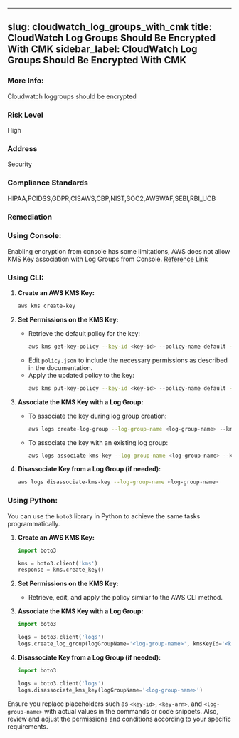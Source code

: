 
---
slug: cloudwatch_log_groups_with_cmk
title: CloudWatch Log Groups Should Be Encrypted With CMK
sidebar_label: CloudWatch Log Groups Should Be Encrypted With CMK
---

### More Info:

Cloudwatch loggroups should be encrypted

### Risk Level

High

### Address

Security

### Compliance Standards

HIPAA,PCIDSS,GDPR,CISAWS,CBP,NIST,SOC2,AWSWAF,SEBI,RBI_UCB

### Remediation

### Using Console:

Enabling encryption from console has some limitations, AWS does not allow KMS Key association with Log Groups from Console.
[Reference Link](https://docs.aws.amazon.com/AmazonCloudWatch/latest/logs/encrypt-log-data-kms.html#encryption-limits)

### Using CLI:

1. **Create an AWS KMS Key:**
   ```bash
   aws kms create-key
   ```

2. **Set Permissions on the KMS Key:**
   - Retrieve the default policy for the key:
     ```bash
     aws kms get-key-policy --key-id <key-id> --policy-name default --output text > ./policy.json
     ```
   - Edit `policy.json` to include the necessary permissions as described in the documentation.
   - Apply the updated policy to the key:
     ```bash
     aws kms put-key-policy --key-id <key-id> --policy-name default --policy file://policy.json
     ```

3. **Associate the KMS Key with a Log Group:**
   - To associate the key during log group creation:
     ```bash
     aws logs create-log-group --log-group-name <log-group-name> --kms-key-id <key-arn>
     ```
   - To associate the key with an existing log group:
     ```bash
     aws logs associate-kms-key --log-group-name <log-group-name> --kms-key-id <key-arn>
     ```

4. **Disassociate Key from a Log Group (if needed):**
   ```bash
   aws logs disassociate-kms-key --log-group-name <log-group-name>
   ```

### Using Python:

You can use the `boto3` library in Python to achieve the same tasks programmatically.

1. **Create an AWS KMS Key:**
   ```python
   import boto3

   kms = boto3.client('kms')
   response = kms.create_key()
   ```

2. **Set Permissions on the KMS Key:**
   - Retrieve, edit, and apply the policy similar to the AWS CLI method.

3. **Associate the KMS Key with a Log Group:**
   ```python
   import boto3

   logs = boto3.client('logs')
   logs.create_log_group(logGroupName='<log-group-name>', kmsKeyId='<key-arn>')
   ```

4. **Disassociate Key from a Log Group (if needed):**
   ```python
   import boto3

   logs = boto3.client('logs')
   logs.disassociate_kms_key(logGroupName='<log-group-name>')
   ```

Ensure you replace placeholders such as `<key-id>`, `<key-arn>`, and `<log-group-name>` with actual values in the commands or code snippets. Also, review and adjust the permissions and conditions according to your specific requirements.